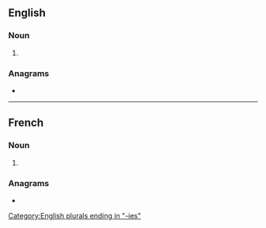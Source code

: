 ==English==

===Noun===
{{head|en|noun plural form}}

# {{plural of|satrapy|lang=en}}

===Anagrams===
* {{anagrams|en|asperitas|aspirates|parasites|pastieras}}

[[Category:English plurals ending in "-ies"]]

----

==French==

===Noun===
{{head|fr|noun plural form|g=f}}

# {{plural of|satrapie|lang=fr}}

===Anagrams===
* {{anagrams|fr|parasites}}